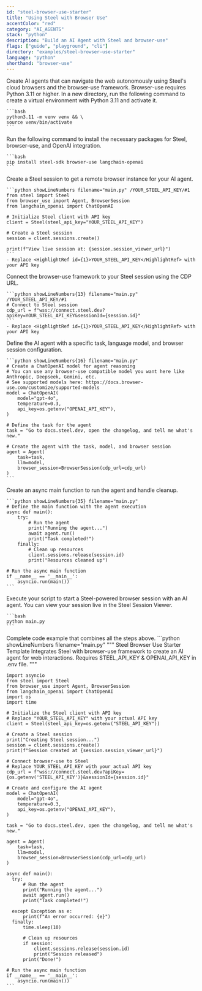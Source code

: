 ```yaml
---
id: "steel-browser-use-starter"
title: "Using Steel with Browser Use"
accentColor: "red"
category: "AI_AGENTS"
stack: "python"
description: "Build an AI Agent with Steel and browser-use"
flags: ["guide", "playground", "cli"]
directory: "examples/steel-browser-use-starter"
language: "python"
shorthand: "browser-use"
---
```


<Guide>
  <Intro skipLink="#full-code-example">
    Create AI agents that can navigate the web autonomously using Steel's cloud browsers and the browser-use framework.
  </Intro>

  <Step number={1} title="Optional: Prepare your environment">
    Browser-use requires Python 3.11 or higher. In a new directory, run the following command to create a virtual environment with Python 3.11 and activate it.

    ```bash
    python3.11 -m venv venv && \
    source venv/bin/activate
    ```
  </Step>
  
  <Step number={2} title="Install Required Packages">
    Run the following command to install the necessary packages for Steel, browser-use, and OpenAI integration.

    ```bash
    pip install steel-sdk browser-use langchain-openai
    ```
  </Step>

  <Step number={3} title="Start a Steel Session">
    Create a Steel session to get a remote browser instance for your AI agent.

    ```python showLineNumbers filename="main.py" /YOUR_STEEL_API_KEY/#1
    from steel import Steel
    from browser_use import Agent, BrowserSession
    from langchain_openai import ChatOpenAI

    # Initialize Steel client with API key
    client = Steel(steel_api_key="YOUR_STEEL_API_KEY")

    # Create a Steel session
    session = client.sessions.create()

    print(f"View live session at: {session.session_viewer_url}")
    ```
    - Replace <HighlightRef id={1}>YOUR_STEEL_API_KEY</HighlightRef> with your API key
  </Step>

  <Step number={4} title="Define Your Browser and Browser Context">
    Connect the browser-use framework to your Steel session using the CDP URL.

    ```python showLineNumbers{13} filename="main.py" /YOUR_STEEL_API_KEY/#1
    # Connect to Steel session
    cdp_url = f"wss://connect.steel.dev?apiKey=YOUR_STEEL_API_KEY&sessionId={session.id}"
    ```
    - Replace <HighlightRef id={1}>YOUR_STEEL_API_KEY</HighlightRef> with your API key
  </Step>

  <Step number={5} title="Configure Your AI Agent">
    Define the AI agent with a specific task, language model, and browser session configuration.

    ```python showLineNumbers{16} filename="main.py"
    # Create a ChatOpenAI model for agent reasoning
    # You can use any browser-use compatible model you want here like Anthropic, Deepseek, Gemini, etc.
    # See supported models here: https://docs.browser-use.com/customize/supported-models
    model = ChatOpenAI(
        model="gpt-4o",
        temperature=0.3,
        api_key=os.getenv("OPENAI_API_KEY"),
    )

    # Define the task for the agent
    task = "Go to docs.steel.dev, open the changelog, and tell me what's new."

    # Create the agent with the task, model, and browser session
    agent = Agent(
        task=task,
        llm=model,
        browser_session=BrowserSession(cdp_url=cdp_url)
    )
    ```
  </Step>

  <Step number={6} title="Run the Agent">
    Create an async main function to run the agent and handle cleanup.

    ```python showLineNumbers{35} filename="main.py"
    # Define the main function with the agent execution
    async def main():
        try:
            # Run the agent
            print("Running the agent...")
            await agent.run()
            print("Task completed!")
        finally:
            # Clean up resources
            client.sessions.release(session.id)
            print("Resources cleaned up")

    # Run the async main function
    if __name__ == '__main__':
        asyncio.run(main())
    ```
  </Step>

  <Step number={7} title="Run Your Script">
    Execute your script to start a Steel-powered browser session with an AI agent. You can view your session live in the Steel Session Viewer.

    ```bash
    python main.py
    ```
  </Step>

  <FullCodeExample id="full-code-example" title="Full Example">
    Complete code example that combines all the steps above.
    ```python showLineNumbers filename="main.py"
    """
    Steel Browser Use Starter Template
    Integrates Steel with browser-use framework to create an AI agent for web interactions.
    Requires STEEL_API_KEY & OPENAI_API_KEY in .env file.
    """

    import asyncio
    from steel import Steel
    from browser_use import Agent, BrowserSession
    from langchain_openai import ChatOpenAI
    import os
    import time

    # Initialize the Steel client with API key
    # Replace "YOUR_STEEL_API_KEY" with your actual API key
    client = Steel(steel_api_key=os.getenv("STEEL_API_KEY"))

    # Create a Steel session
    print("Creating Steel session...")
    session = client.sessions.create()
    print(f"Session created at {session.session_viewer_url}")

    # Connect browser-use to Steel
    # Replace YOUR_STEEL_API_KEY with your actual API key
    cdp_url = f"wss://connect.steel.dev?apiKey={os.getenv('STEEL_API_KEY')}&sessionId={session.id}"

    # Create and configure the AI agent
    model = ChatOpenAI(
        model="gpt-4o",
        temperature=0.3,
        api_key=os.getenv("OPENAI_API_KEY"),
    )

    task = "Go to docs.steel.dev, open the changelog, and tell me what's new."

    agent = Agent(
        task=task,
        llm=model,
        browser_session=BrowserSession(cdp_url=cdp_url)
    )

    async def main():
      try:
          # Run the agent
          print("Running the agent...")
          await agent.run()
          print("Task completed!")
          
      except Exception as e:
          print(f"An error occurred: {e}")
      finally:
          time.sleep(10)
          
          # Clean up resources
          if session:
              client.sessions.release(session.id)
              print("Session released")
          print("Done!")

    # Run the async main function
    if __name__ == '__main__':
        asyncio.run(main())
    ```
  </FullCodeExample>
</Guide>
